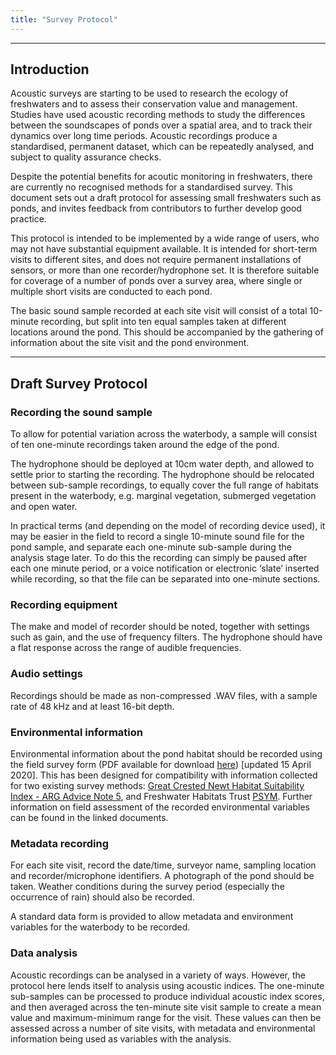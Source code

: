```yaml
---
title: "Survey Protocol"
---
```


***

## Introduction

Acoustic surveys are starting to be used to research the ecology of freshwaters and to assess their conservation value and management. Studies have used acoustic recording methods to study the differences between the soundscapes of ponds over a spatial area, and to track their dynamics over long time periods. Acoustic recordings produce a standardised, permanent dataset, which can be repeatedly analysed, and subject to quality assurance checks.

Despite the potential benefits for acoutic monitoring in freshwaters, there are currently no recognised methods for a standardised survey.  This document sets out a draft protocol for assessing small freshwaters such as ponds, and invites feedback from contributors to further develop good practice.

This protocol is intended to be implemented by a wide range of users, who may not have substantial equipment available. It is intended for short-term visits to different sites, and does not require permanent installations of sensors, or more than one recorder/hydrophone set. It is therefore suitable for coverage of a number of ponds over a survey area, where single or multiple short visits are conducted to each pond. 

The basic sound sample recorded at each site visit will consist of a total 10-minute recording, but split into ten equal samples taken at different locations around the pond. This should be accompanied by the gathering of information about the site visit and the pond environment.


***

## Draft Survey Protocol

### Recording the sound sample

To allow for potential variation across the waterbody, a sample will consist of ten one-minute recordings taken around the edge of the pond. 

The hydrophone should be deployed at 10cm water depth, and allowed to settle prior to starting the recording. The hydrophone should  be relocated between sub-sample recordings, to equally cover the full range of habitats present in the waterbody, e.g. marginal vegetation, submerged vegetation and open water.  

In practical terms (and depending on the model of recording device used), it may be easier in the field to record a single 10-minute sound file for the pond sample, and separate each one-minute sub-sample during the analysis stage later. To do this the recording can simply be paused after each one minute period, or a voice notification or electronic 'slate' inserted while recording, so that the file can be separated into one-minute sections.

     

### Recording equipment 

The make and model of recorder should be noted, together with settings such as gain, and the use of frequency filters. The hydrophone should have  a flat response across the range of audible frequencies.   

### Audio settings

Recordings  should be made as non-compressed .WAV files, with a sample rate of 48 kHz and at least 16-bit depth.        

### Environmental information

Environmental information about the pond habitat should be recorded using the field survey form (PDF available for download [here](PAS_field_data_form_v2.pdf)) [updated 15 April 2020].  This has been designed for compatibility with information collected for two existing survey methods: [Great Crested Newt Habitat Suitability Index - ARG Advice Note 5](https://www.arguk.org/component/docman/?task=doc_download&gid=9&Itemid=10), and Freshwater Habitats Trust [PSYM](https://freshwaterhabitats.org.uk/wp-content/uploads/2019/12/PSYM-MANUAL-AUG-2019.pdf). Further information on field assessment of the recorded environmental variables can be found in the linked documents.

### Metadata recording

For each site visit, record the date/time, surveyor name, sampling  location and recorder/microphone identifiers. A photograph of the pond should be taken. Weather conditions during the survey period (especially the occurrence of rain) should also  be recorded.  

A standard data form is provided to allow metadata and environment variables for the waterbody to be recorded. 

### Data analysis

Acoustic recordings can be analysed in a variety of ways.  However, the protocol here lends itself to analysis using acoustic indices.  The one-minute sub-samples can be processed to produce individual acoustic index scores, and then averaged across the ten-minute site visit sample to create a mean value and maximum-minimum range for the visit. These values can then be assessed across a number of site visits, with metadata and environmental information being used as variables with the analysis.

